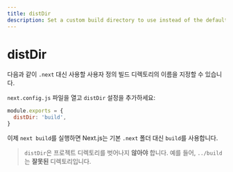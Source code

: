 ```yaml
---
title: distDir
description: Set a custom build directory to use instead of the default .next directory.
---
```


# distDir

다음과 같이 `.next` 대신 사용할 사용자 정의 빌드 디렉토리의 이름을 지정할 수 있습니다.

`next.config.js` 파일을 열고 `distDir` 설정을 추가하세요:

```js filename="next.config.js"
module.exports = {
  distDir: 'build',
}
```

이제 `next build`를 실행하면 Next.js는 기본 `.next` 폴더 대신 `build`를 사용합니다.

> `distDir`은 프로젝트 디렉토리를 벗어나지 **않아야** 합니다. 예를 들어, `../build`는 **잘못된** 디렉토리입니다.

